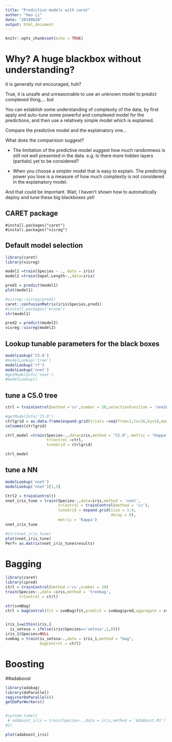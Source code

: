 ---
title: "Predictive models with caret"
author: "Hao Li"
date: "20190620"
output: html_document
---

```{r setup, include=FALSE}
knitr::opts_chunk$set(echo = TRUE)
```

# Why? A huge blackbox without understanding?

It is generally not encouraged, huh?

True, it is unsafe and unreasonable to use an unknown model to predict complexed thing,... but

You can establish some understanding of complexity of the data, by first
apply and auto-tune some powerful and complexed model for the predictions,
and then use a relatively simple model which is explained.

Compare the predictive model and the explainatory one...

What does the comparision suggest?

 - The limitation of the predictive model suggest how much randomness is still not well presented in the data. e.g. Is there more hidden layers (partials) yet to be considered?
 
 - When you choose a simpler model that is easy to explain. The predicting power you lose is a measure of how much complexity is not considered in the explainatory model.

And that could be important. Wait, I haven't shown how to automatically deploy and tune these big blackboxes yet!


## CARET package

```
#install.packages("caret")
#install.packages("visreg")
```

## Default model selection

```{r}
library(caret)
library(visreg)
```


```{r}
model1 =train(Species ~ ., data = iris)
model2 =train(Sepal.Length~.,data=iris)
```

```{r}

pred1 = predict(model1)
plot(model1)

#visreg::visreg(pred1)
caret::confusionMatrix(iris$Species,pred1)
#install.packages('broom')
str(model1)

```



```{r}
pred2 = predict(model2)
visreg::visreg(model2)
```

## Lookup tunable parameters for the black boxes

```{r}
modelLookup('C5.0')
#modelLookup('tree')
modelLookup('rf')
modelLookup('nnet')
#getModelInfo('nnet')
#modelLookup()
```


## tune a C5.0 tree

```{r trainControl}
ctrl = trainControl(method ='cv',number = 20,selectionFunction = 'oneSE')

#getModelInfo('C5.0')
ctrlgrid = as.data.frame(expand.grid(trials =seq(from=1,to=26,by=5),model ='tree',winnow=FALSE))
colnames(ctrlgrid)

ctrl_model =train(Species~.,data=iris,method = "C5.0",.metric = "Kappa",
                  trControl =ctrl,
                  tuneGrid = ctrlgrid)

ctrl_model

```


## tune a NN

```{r}
modelLookup('nnet')
modelLookup('nnet')[1,3]
```

```{r}
Ctrl2 = trainControl()
nnet_iris_tune = train(Species~.,data=iris,method = 'nnet',
                       trControl = trainControl(method = 'cv'),
                       tuneGrid = expand.grid(size = 1:4,
                                              decay = 0),
                       metric = 'Kappa')
nnet_iris_tune

#str(nnet_iris_tune)
plot(nnet_iris_tune)
Perf= as.matrix(nnet_iris_tune$results)
```


# Bagging

```{r}

library(caret)
library(ipred)
ctrl = trainControl(method ='cv',number = 10)
train(Species~.,data =iris,method = 'treebag',
      trControl = ctrl)

```


```{r baggedSVM}
str(svmBag)
ctrl = bagControl(fit = svmBag$fit,predict = svmbag$pred,aggregate = svmBag$aggregate)


iris_1=within(iris,{
  is_setosa = ifelse(iris$Species=='setosa',1,0)})
iris_1$Species=NULL
svmbag = train(is_setosa~.,data = iris_1,method = "bag",
               bagControl = ctrl)


```


# Boosting

##adaboost

```{r}
library(adabag)
library(doParallel)
registerDoParallel(6)
getDoParWorkers()


#system.time({
 # adaboost_iris = train(Species~.,data = iris,method = 'AdaBoost.M1')
#})

plot(adaboost_iris)

```